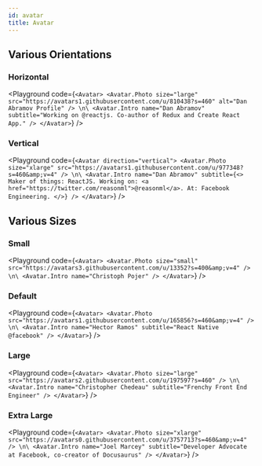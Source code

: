```yaml
---
id: avatar
title: Avatar
---
```



## Various Orientations

### Horizontal

<Playground code={`
  <Avatar>
    <Avatar.Photo
      size="large"
      src="https://avatars1.githubusercontent.com/u/810438?s=460"
      alt="Dan Abramov Profile"
    />
\n\
    <Avatar.Intro
      name="Dan Abramov"
      subtitle="Working on @reactjs. Co-author of Redux and Create React App."
    />
  </Avatar>
`} />

### Vertical

<Playground code={`
  <Avatar direction="vertical">
    <Avatar.Photo
      size="xlarge"
      src="https://avatars1.githubusercontent.com/u/977348?s=460&amp;v=4"
    />
\n\
    <Avatar.Intro
      name="Dan Abramov"
      subtitle={<>
        Maker of things: ReactJS. Working on: <a href="https://twitter.com/reasonml">@reasonml</a>.
        At: Facebook Engineering.
      </>}
    />
  </Avatar>
`} />

## Various Sizes

### Small

<Playground code={`
  <Avatar>
    <Avatar.Photo
      size="small"
      src="https://avatars3.githubusercontent.com/u/13352?s=400&amp;v=4"
    />
\n\
    <Avatar.Intro name="Christoph Pojer" />
  </Avatar>
`} />

### Default

<Playground code={`
  <Avatar>
    <Avatar.Photo src="https://avatars1.githubusercontent.com/u/165856?s=460&amp;v=4" />
\n\
    <Avatar.Intro name="Hector Ramos" subtitle="React Native @facebook" />
  </Avatar>
`} />

### Large

<Playground code={`
  <Avatar>
    <Avatar.Photo
      size="large"
      src="https://avatars2.githubusercontent.com/u/197597?s=460"
    />
\n\
    <Avatar.Intro name="Christopher Chedeau" subtitle="Frenchy Front End Engineer" />
  </Avatar>
`} />

### Extra Large

<Playground code={`
  <Avatar>
    <Avatar.Photo
      size="xlarge"
      src="https://avatars0.githubusercontent.com/u/3757713?s=460&amp;v=4"
    />
\n\
    <Avatar.Intro
      name="Joel Marcey"
      subtitle="Developer Advocate at Facebook, co-creator of Docusaurus"
    />
  </Avatar>
`} />